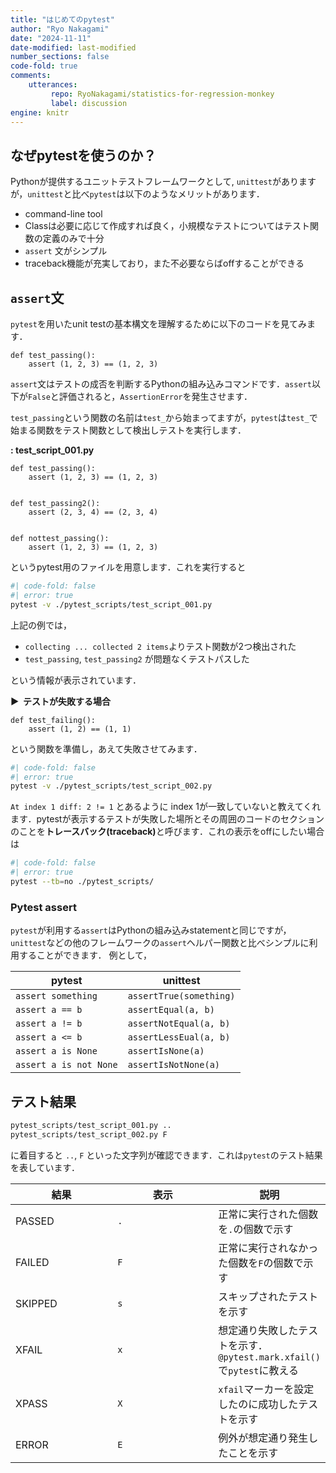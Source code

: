 ```yaml
---
title: "はじめてのpytest"
author: "Ryo Nakagami"
date: "2024-11-11"
date-modified: last-modified
number_sections: false
code-fold: true
comments:
    utterances:
         repo: RyoNakagami/statistics-for-regression-monkey
         label: discussion
engine: knitr
---
```


## なぜpytestを使うのか？

Pythonが提供するユニットテストフレームワークとして, `unittest`がありますが，`unittest`と比べ`pytest`は以下のようなメリットがあります．

- command-line tool
- Classは必要に応じて作成すれば良く，小規模なテストについてはテスト関数の定義のみで十分
- `assert` 文がシンプル
- traceback機能が充実しており，また不必要ならばoffすることができる


## `assert`文

`pytest`を用いたunit testの基本構文を理解するために以下のコードを見てみます．

```.python
def test_passing():
    assert (1, 2, 3) == (1, 2, 3)
```

`assert`文はテストの成否を判断するPythonの組み込みコマンドです．`assert`以下が`False`と評価されると，`AssertionError`を発生させます．

`test_passing`という関数の名前は`test_`から始まってますが，`pytest`は`test_`で始まる関数をテスト関数として検出しテストを実行します．

::: {#exm-pytest101 .custom_problem }
**: test_script_001.py**
<br>

```.python
def test_passing():
    assert (1, 2, 3) == (1, 2, 3)


def test_passing2():
    assert (2, 3, 4) == (2, 3, 4)


def nottest_passing():
    assert (1, 2, 3) == (1, 2, 3)
```

というpytest用のファイルを用意します．これを実行すると

```bash
#| code-fold: false
#| error: true
pytest -v ./pytest_scripts/test_script_001.py
```

上記の例では，

- `collecting ... collected 2 items`よりテスト関数が2つ検出された
- `test_passing`, `test_passing2` が問題なくテストパスした

という情報が表示されています．

:::

<strong > &#9654;&nbsp; テストが失敗する場合</strong>

```.python
def test_failing():
    assert (1, 2) == (1, 1)
```

という関数を準備し，あえて失敗させてみます．

```bash
#| code-fold: false
#| error: true
pytest -v ./pytest_scripts/test_script_002.py
```

`At index 1 diff: 2 != 1` とあるように index 1が一致していないと教えてくれます．pytestが表示するテストが失敗した場所とその周囲のコードのセクションのことを**トレースバック(traceback)**と呼びます．これの表示をoffにしたい場合は

```bash
#| code-fold: false
#| error: true
pytest --tb=no ./pytest_scripts/
```

### Pytest assert

`pytest`が利用する`assert`はPythonの組み込みstatementと同じですが，`unittest`などの他のフレームワークの`assert`ヘルパー関数と比べシンプルに利用することができます．
例として，

|pytest|unittest|
|---|---|
|`assert something`|`assertTrue(something)`|
|`assert a == b`|`assertEqual(a, b)`|
|`assert a != b`|`assertNotEqual(a, b)`|
|`assert a <= b`|`assertLessEual(a, b)`|
|`assert a is None`|`assertIsNone(a)`|
|`assert a is not None`|`assertIsNotNone(a)`|



## テスト結果

```.bash
pytest_scripts/test_script_001.py ..                                     [ 66%]
pytest_scripts/test_script_002.py F                                      [100%]
```

に着目すると `..`, `F` といった文字列が確認できます．これは`pytest`のテスト結果を表しています．

|結果|表示|説明|
|---|---|---|
|PASSED|`.`|正常に実行された個数を`.`の個数で示す|
|FAILED|`F`|正常に実行されなかった個数を`F`の個数で示す|
|SKIPPED|`s`|スキップされたテストを示す|
|XFAIL|`x`|想定通り失敗したテストを示す．`@pytest.mark.xfail()`で`pytest`に教える|
|XPASS|`X`|`xfail`マーカーを設定したのに成功したテストを示す|
|ERROR|`E`|例外が想定通り発生したことを示す|
